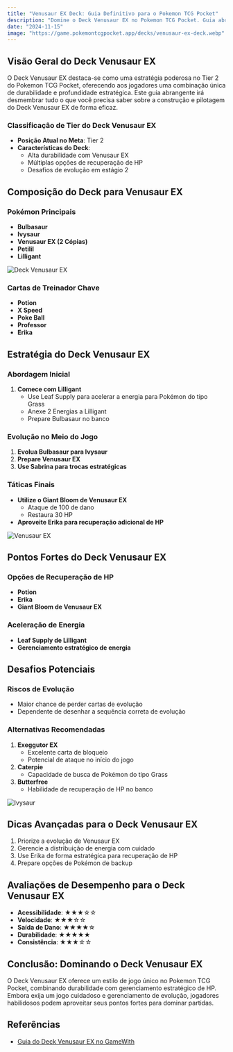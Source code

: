 ```yaml
---
title: "Venusaur EX Deck: Guia Definitivo para o Pokemon TCG Pocket"
description: "Domine o Deck Venusaur EX no Pokemon TCG Pocket. Guia abrangente cobrindo estratégia do deck, análise de cartas."
date: "2024-11-15"
image: "https://game.pokemontcgpocket.app/decks/venusaur-ex-deck.webp"
---
```


## Visão Geral do Deck Venusaur EX

O Deck Venusaur EX destaca-se como uma estratégia poderosa no Tier 2 do Pokemon TCG Pocket, oferecendo aos jogadores uma combinação única de durabilidade e profundidade estratégica. Este guia abrangente irá desmembrar tudo o que você precisa saber sobre a construção e pilotagem do Deck Venusaur EX de forma eficaz.

### Classificação de Tier do Deck Venusaur EX
- **Posição Atual no Meta**: Tier 2
- **Características do Deck**:
  - Alta durabilidade com Venusaur EX
  - Múltiplas opções de recuperação de HP
  - Desafios de evolução em estágio 2

## Composição do Deck para Venusaur EX

### Pokémon Principais
- **Bulbasaur**
- **Ivysaur**
- **Venusaur EX (2 Cópias)**
- **Petilil**
- **Lilligant**

![Deck Venusaur EX](https://game.pokemontcgpocket.app/decks/venusaur-ex-deck.webp)

### Cartas de Treinador Chave
- **Potion**
- **X Speed**
- **Poke Ball**
- **Professor**
- **Erika**

## Estratégia do Deck Venusaur EX

### Abordagem Inicial
1. **Comece com Lilligant**
   - Use Leaf Supply para acelerar a energia para Pokémon do tipo Grass
   - Anexe 2 Energias a Lilligant
   - Prepare Bulbasaur no banco

### Evolução no Meio do Jogo
1. **Evolua Bulbasaur para Ivysaur**
2. **Prepare Venusaur EX**
3. **Use Sabrina para trocas estratégicas**

### Táticas Finais
- **Utilize o Giant Bloom de Venusaur EX**
  - Ataque de 100 de dano
  - Restaura 30 HP
- **Aproveite Erika para recuperação adicional de HP**

![Venusaur EX](https://game.pokemontcgpocket.app/pokemon_37.png)

## Pontos Fortes do Deck Venusaur EX

### Opções de Recuperação de HP
- **Potion**
- **Erika**
- **Giant Bloom de Venusaur EX**

### Aceleração de Energia
- **Leaf Supply de Lilligant**
- **Gerenciamento estratégico de energia**

## Desafios Potenciais

### Riscos de Evolução
- Maior chance de perder cartas de evolução
- Dependente de desenhar a sequência correta de evolução

### Alternativas Recomendadas
1. **Exeggutor EX**
   - Excelente carta de bloqueio
   - Potencial de ataque no início do jogo
2. **Caterpie**
   - Capacidade de busca de Pokémon do tipo Grass
3. **Butterfree**
   - Habilidade de recuperação de HP no banco

![Ivysaur](https://game.pokemontcgpocket.app/pokemon_72.png)

## Dicas Avançadas para o Deck Venusaur EX

1. Priorize a evolução de Venusaur EX
2. Gerencie a distribuição de energia com cuidado
3. Use Erika de forma estratégica para recuperação de HP
4. Prepare opções de Pokémon de backup

## Avaliações de Desempenho para o Deck Venusaur EX

- **Acessibilidade**: ★★★☆☆
- **Velocidade**: ★★★☆☆
- **Saída de Dano**: ★★★★☆
- **Durabilidade**: ★★★★★
- **Consistência**: ★★★☆☆

## Conclusão: Dominando o Deck Venusaur EX

O Deck Venusaur EX oferece um estilo de jogo único no Pokemon TCG Pocket, combinando durabilidade com gerenciamento estratégico de HP. Embora exija um jogo cuidadoso e gerenciamento de evolução, jogadores habilidosos podem aproveitar seus pontos fortes para dominar partidas.

## Referências
- [Guia do Deck Venusaur EX no GameWith](https://gamewith.net/pokemon-tcg-pocket/48969)